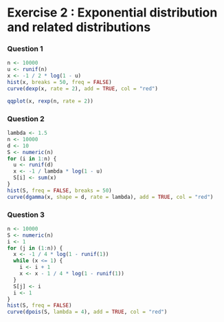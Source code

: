# Exercise 2 : Exponential distribution and related distributions

### Question 1
```r
n <- 10000
u <- runif(n)
x <- -1 / 2 * log(1 - u)
hist(x, breaks = 50, freq = FALSE)
curve(dexp(x, rate = 2), add = TRUE, col = "red")

qqplot(x, rexp(n, rate = 2))
```

### Question 2

```r
lambda <- 1.5
n <- 10000
d <- 10
S <- numeric(n)
for (i in 1:n) {
  u <- runif(d)
  x <- -1 / lambda * log(1 - u)
  S[i] <- sum(x)
}
hist(S, freq = FALSE, breaks = 50)
curve(dgamma(x, shape = d, rate = lambda), add = TRUE, col = "red")
```

### Question 3
```r
n <- 10000
S <- numeric(n)
i <- 1
for (j in (1:n)) {
  x <- -1 / 4 * log(1 - runif(1))
  while (x <= 1) {
    i <- i + 1
    x <- x - 1 / 4 * log(1 - runif(1))
  }
  S[j] <- i
  i <- 1
}
hist(S, freq = FALSE)
curve(dpois(S, lambda = 4), add = TRUE, col = "red")
```

